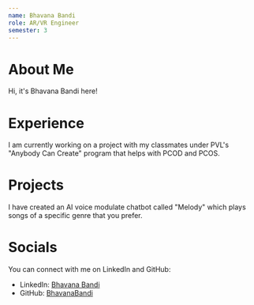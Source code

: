 ```yaml
---
name: Bhavana Bandi
role: AR/VR Engineer
semester: 3
---
```


# About Me

Hi, it's Bhavana Bandi here!

# Experience

I am currently working on a project with my classmates under PVL's "Anybody Can Create" program that helps with PCOD and PCOS.

# Projects

I have created an AI voice modulate chatbot called "Melody" which plays songs of a specific genre that you prefer.

# Socials

You can connect with me on LinkedIn and GitHub:

- LinkedIn: [Bhavana Bandi](https://www.linkedin.com/in/bhavana-bandi-636122258)
- GitHub: [BhavanaBandi](https://github.com/BhavanaBandi)


